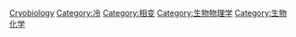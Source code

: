 {{Commons category|Cryobiology}}
{{Catmore}}

[[Category:生物学分支|Cryobiology]]
[[Category:冷|Category:冷]]
[[Category:相变|Category:相变]]
[[Category:生物物理学|Category:生物物理学]]
[[Category:生物化学|Category:生物化学]]